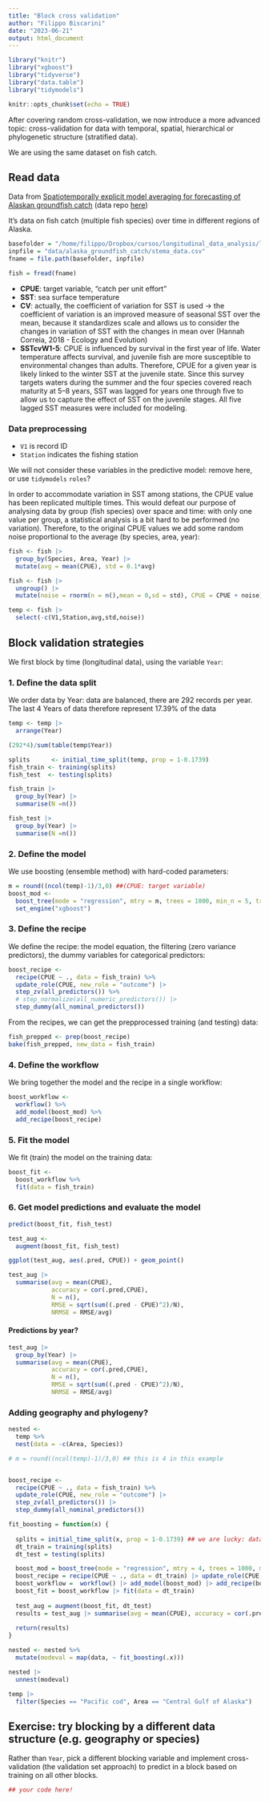 ```yaml
---
title: "Block cross validation"
author: "Filippo Biscarini"
date: "2023-06-21"
output: html_document
---
```



```r
library("knitr")
library("xgboost")
library("tidyverse")
library("data.table")
library("tidymodels")

knitr::opts_chunk$set(echo = TRUE)
```

After covering random cross-validation, we now introduce a more advanced topic:
cross-validation for data with temporal, spatial, hierarchical or phylogenetic structure (stratified data).

We are using the same dataset on fish catch.

## Read data

Data from [Spatiotemporally explicit model averaging for forecasting of Alaskan groundfish catch](https://onlinelibrary.wiley.com/doi/10.1002/ece3.4488)
(data repo [here](https://zenodo.org/record/4987796#.ZHcLL9JBxhE))

It's data on fish catch (multiple fish species) over time in different regions of Alaska.

```r
basefolder = "/home/filippo/Dropbox/cursos/longitudinal_data_analysis/longitudinal_data_analysis"
inpfile = "data/alaska_groundfish_catch/stema_data.csv"
fname = file.path(basefolder, inpfile)

fish = fread(fname)
```

-   **CPUE**: target variable, "catch per unit effort"
-   **SST**: sea surface temperature
-   **CV**: actually, the coefficient of variation for SST is used $\rightarrow$ the coefficient of variation is an improved measure of seasonal SST over the mean, because it standardizes scale and allows us to consider the changes in variation of SST with the changes in mean over (Hannah Correia, 2018 - Ecology and Evolution)
-   **SSTcvW1-5**: CPUE is influenced by survival in the first year of life. Water temperature affects survival, and juvenile fish are more susceptible to environmental changes than adults. Therefore, CPUE for a given year is likely linked to the winter SST at the juvenile state. Since this survey targets waters during the summer and the four species covered reach maturity at 5--8 years, SST was lagged for years one through five to allow us to capture the effect of SST on the juvenile stages. All five lagged SST measures were included for modeling.

### Data preprocessing

- `V1` is record ID
- `Station` indicates the fishing station

We will not consider these variables in the predictive model: remove here, or use `tidymodels` `roles`?

In order to accommodate variation in SST among stations, the CPUE value has been replicated multiple times. This would defeat our purpose of analysing data by group (fish species) over space and time: with only one value per group, a statistical analysis is a bit hard to be performed (no variation). Therefore, to the original CPUE values we add some random noise proportional to the average (by species, area, year):

```r
fish <- fish |>
  group_by(Species, Area, Year) |>
  mutate(avg = mean(CPUE), std = 0.1*avg)
```

```r
fish <- fish |>
  ungroup() |>
  mutate(noise = rnorm(n = n(),mean = 0,sd = std), CPUE = CPUE + noise)
```

```r
temp <- fish |>
  select(-c(V1,Station,avg,std,noise))
```


## Block validation strategies

We first block by time (longitudinal data), using the variable `Year`:

### 1. Define the data split

We order data by Year: data are balanced, there are 292 records per year.
The last 4 Years of data therefore represent 17.39% of the data 

```r
temp <- temp |> 
  arrange(Year)
```

```r
(292*4)/sum(table(temp$Year))
```


```r
splits      <- initial_time_split(temp, prop = 1-0.1739)
fish_train <- training(splits)
fish_test  <- testing(splits)
```

```r
fish_train |>
  group_by(Year) |>
  summarise(N =n())
```

```r
fish_test |>
  group_by(Year) |>
  summarise(N =n())
```


### 2. Define the model

We use boosting (ensemble method) with hard-coded parameters:

```r
m = round((ncol(temp)-1)/3,0) ##(CPUE: target variable)
boost_mod <- 
  boost_tree(mode = "regression", mtry = m, trees = 1000, min_n = 5, tree_depth = 5, learn_rate = 0.1) %>% 
  set_engine("xgboost")
```

### 3. Define the recipe

We define the recipe: the model equation, the filtering (zero variance predictors), the dummy variables for categorical predictors:

```r
boost_recipe <- 
  recipe(CPUE ~ ., data = fish_train) %>% 
  update_role(CPUE, new_role = "outcome") |>
  step_zv(all_predictors()) %>% 
  # step_normalize(all_numeric_predictors()) |>
  step_dummy(all_nominal_predictors())
```

From the recipes, we can get the prepprocessed training (and testing) data:

```r
fish_prepped <- prep(boost_recipe)
bake(fish_prepped, new_data = fish_train)
```

### 4. Define the workflow

We bring together the model and the recipe in a single workflow:

```r
boost_workflow <- 
  workflow() %>% 
  add_model(boost_mod) %>% 
  add_recipe(boost_recipe)
```

### 5. Fit the model

We fit (train) the model on the training data:

```r
boost_fit <- 
  boost_workflow %>% 
  fit(data = fish_train)
```

### 6. Get model predictions and evaluate the model

```r
predict(boost_fit, fish_test)
```

```r
test_aug <- 
  augment(boost_fit, fish_test)
```

```r
ggplot(test_aug, aes(.pred, CPUE)) + geom_point()
```

```r
test_aug |>
  summarise(avg = mean(CPUE),
            accuracy = cor(.pred,CPUE),
            N = n(),
            RMSE = sqrt(sum((.pred - CPUE)^2)/N),
            NRMSE = RMSE/avg)
```

#### Predictions by year?

```r
test_aug |>
  group_by(Year) |>
  summarise(avg = mean(CPUE),
            accuracy = cor(.pred,CPUE),
            N = n(),
            RMSE = sqrt(sum((.pred - CPUE)^2)/N),
            NRMSE = RMSE/avg)
```

### Adding geography and phylogeny?

```r
nested <- 
  temp %>% 
  nest(data = -c(Area, Species))
```

```r
# m = round((ncol(temp)-1)/3,0) ## this is 4 in this example


boost_recipe <- 
  recipe(CPUE ~ ., data = fish_train) %>% 
  update_role(CPUE, new_role = "outcome") |>
  step_zv(all_predictors()) |>
  step_dummy(all_nominal_predictors())


```

```r
fit_boosting = function(x) {
  
  splits = initial_time_split(x, prop = 1-0.1739) ## we are lucky: data are perfectly balanced!!
  dt_train = training(splits)
  dt_test = testing(splits)

  boost_mod = boost_tree(mode = "regression", mtry = 4, trees = 1000, min_n = 5, tree_depth = 5, learn_rate = 0.1) |> set_engine("xgboost")
  boost_recipe = recipe(CPUE ~ ., data = dt_train) |> update_role(CPUE, new_role = "outcome") |> step_zv(all_predictors()) |> step_dummy(all_nominal_predictors())
  boost_workflow =  workflow() |> add_model(boost_mod) |> add_recipe(boost_recipe)
  boost_fit = boost_workflow |> fit(data = dt_train)
  
  test_aug = augment(boost_fit, dt_test)
  results = test_aug |> summarise(avg = mean(CPUE), accuracy = cor(.pred,CPUE), N = n(), RMSE = sqrt(sum((.pred - CPUE)^2)/N), NRMSE = RMSE/avg)
  
  return(results)
}
```



```r
nested <- nested %>% 
  mutate(modeval = map(data, ~ fit_boosting(.x)))
```

```r
nested |> 
  unnest(modeval)
```

```r
temp |>
  filter(Species == "Pacific cod", Area == "Central Gulf of Alaska")
```

## Exercise: try blocking by a different data structure (e.g. geography or species)

Rather than `Year`, pick a different blocking variable and implement cross-validation 
(the validation set approach) to predict in a block based on training on all other blocks.

```r
## your code here!
```

